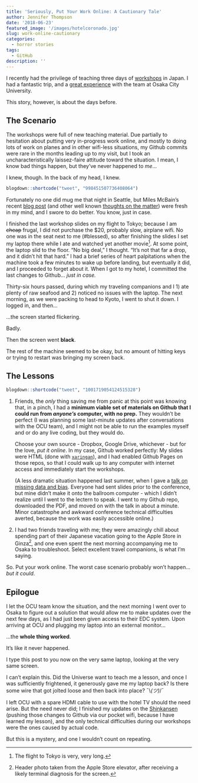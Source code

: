 ```yaml
---
title: 'Seriously, Put Your Work Online: A Cautionary Tale'
author: Jennifer Thompson
date: '2018-06-23'
featured_image: '/images/hotelcoronado.jpg'
slug: work-online-cautionary
categories:
  - horror stories
tags:
  - GitHub
description: ''
---
```


I recently had the privilege of teaching three days of [workshops](../../../../resources/) in Japan. I had a fantastic trip, and a [great experience](https://twitter.com/jent103/status/1004341326979088386) with the team at Osaka City University.

This story, however, is about the days before.

## The Scenario

The workshops were full of new teaching material. Due partially to hesitation about putting very in-progress work online, and mostly to doing lots of work on planes and in other wifi-less situations, my Github commits were rare in the months leading up to my visit, but I took an uncharacteristically laissez-faire attitude toward the situation. I mean, I know bad things happen, but they've never happened to *me*...

I knew, though. In the back of my head, I knew.

```r
blogdown::shortcode("tweet", "998451507736408064")

```

Fortunately no one did mug me that night in Seattle, but Miles McBain's recent [blog post](https://milesmcbain.xyz/how-to-survive-a-laptop-fire/) (and other well known [thoughts on the matter](https://github.com/MilesMcBain/gistfo)) were fresh in my mind, and I swore to do better. You know, just in case.

I finished the last workshop slides on my flight to Tokyo; because I am ~~cheap~~ frugal, I did not purchase the $20, probably slow, airplane wifi. No one was in the seat next to me (#blessed), so after finishing the slides I set my laptop there while I ate and watched yet another movie[^1]. At some point, the laptop slid to the floor. "No big deal," I thought. "It's not that far a drop, and it didn't hit that hard." I had a brief series of heart palpitations when the machine took a few minutes to wake up before landing, but eventually it did, and I proceeded to forget about it. When I got to my hotel, I committed the last changes to Github... *just in case.*

Thirty-six hours passed, during which my traveling companions and I 1) ate plenty of raw seafood and 2) noticed no issues with the laptop. The next morning, as we were packing to head to Kyoto, I went to shut it down. I logged in, and then...

...the screen started flickering.

Badly.

Then the screen went **black**.

The rest of the machine seemed to be okay, but no amount of hitting keys or trying to restart was bringing my screen back.

## The Lessons

```r
blogdown::shortcode("tweet", "1001719054124515328")

```

1. Friends, the *only* thing saving me from panic at this point was knowing that, in a pinch, I had a **minimum viable set of materials on Github that I could run from *anyone's* computer, with no prep.** They wouldn't be perfect (I was planning some last-minute updates after conversations with the OCU team), and I might not be able to run the examples myself and or do any live coding, but they would do.

    Choose your own source - Dropbox, Google Drive, whichever - but for the love, *put it online*. In my case, Github worked perfectly: My slides were HTML (done with [`xaringan`](https://github.com/yihui/xaringan)), and I had enabled Github Pages on those repos, so that I could walk up to any computer with internet access and immediately start the workshops.

    (A less dramatic situation happened last summer, when I gave a [talk on missing data and bias](https://github.com/jenniferthompson/ADS2017). Everyone had sent slides prior to the conference, but mine didn't make it onto the ballroom computer - which I didn't realize until I went to the lectern to speak. I went to my Github repo, downloaded the PDF, and moved on with the talk in about a minute. Minor catastrophe and awkward conference technical difficulties averted, because the work was easily accessible online.)

2. I had two friends traveling with me; they were amazingly chill about spending part of their Japanese vacation going to the Apple Store in Ginza[^2], and one even spent the next morning accompanying me to Osaka to troubleshoot. Select excellent travel companions, is what I'm saying.

So. Put your work online. The worst case scenario probably won't happen... *but it could*.

## Epilogue

I let the OCU team know the situation, and the next morning I went over to Osaka to figure out a solution that would allow me to make updates over the next few days, as I had just been given access to their EDC system. Upon arriving at OCU and plugging my laptop into an external monitor...

...the **whole thing worked**.

It's like it never happened.

I type this post to you now on the very same laptop, looking at the very same screen.

I can't explain this. Did the Universe want to teach me a lesson, and once I was sufficiently frightened, it generously gave me my laptop back? Is there some wire that got jolted loose and then back into place? ¯\\_(ツ)_/¯

I left OCU with a spare HDMI cable to use with the hotel TV should the need arise. But the need never did; I finished my updates on the [Shinkansen](https://en.wikipedia.org/wiki/Shinkansen) (pushing those changes to Github via our pocket wifi, because I have learned my lesson), and the only technical difficulties during our workshops were the ones caused by actual code.

But this is a mystery, and one I wouldn't count on repeating.

[^1]: The flight to Tokyo is very, very long.
[^2]: Header photo taken from the Apple Store elevator, after receiving a likely terminal diagnosis for the screen.
